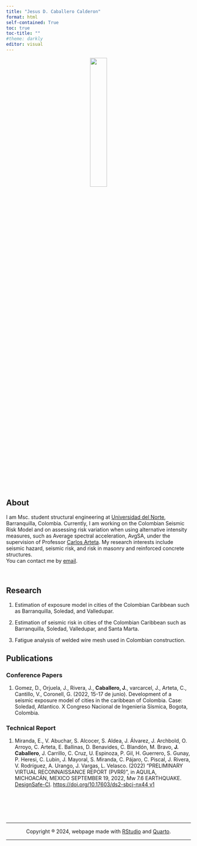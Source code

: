```yaml
---
title: "Jesus D. Caballero Calderon"
format: html
self-contained: True 
toc: true
toc-title: ""
#theme: darkly
editor: visual
---
```


<center><img src="Images\foto.PNG" width="30%/"/></center>


## About
I am Msc. student structural engineering at [Universidad del Norte](https://www.uninorte.edu.co/), Barranquilla, Colombia.
Currently, I am working on the Colombian Seismic Risk Model and on assessing risk variation when using alternative intensity measures, such as Average spectral acceleration, AvgSA, under the supervision of Professor [Carlos Arteta](https://scholar.google.es/citations?user=t-xHI9oAAAAJ&hl=es&oi=ao).
My research interests include seismic hazard, seismic risk, and risk in masonry and reinforced concrete structures. <br> You can contact me by [email](mailto:caballerojd@uninorte.edu.co).

<br>

## Research 
1. Estimation of exposure model in cities of the Colombian Caribbean such as Barranquilla, Soledad, and Valledupar.

2. Estimation of seismic risk in cities of the Colombian Caribbean such as Barranquilla, Soledad, Valledupar, and Santa Marta.

3. Fatigue analysis of welded wire mesh used in Colombian construction.

## Publications 
### Conference Papers 
1. Gomez, D., Orjuela, J., Rivera, J., **Caballero, J.**, varcarcel, J., Arteta, C., Cantillo, V., Coronell, G. (2022, 15-17 de junio). Development of a seismic exposure model of cities in the caribbean of Colombia. Case: Soledad, Atlantico. X Congreso Nacional de Ingenieria Sísmica, Bogota, Colombia. 

### Technical Report 
1. Miranda, E., V. Abuchar, S. Alcocer, S. Aldea, J. Álvarez, J. Archbold, O. Arroyo, C. Arteta, E. Ballinas, D. Benavides, C. Blandón, M. Bravo, **J. Caballero**, J. Carrillo, C. Cruz, U. Espinoza, P. Gil, H. Guerrero, S. Gunay, P. Heresi, C. Lubin, J. Mayoral, S. Miranda, C. Pájaro, C. Piscal, J. Rivera, V. Rodríguez, A. Urango, J. Vargas, L. Velasco. (2022) "PRELIMINARY VIRTUAL RECONNAISSANCE REPORT (PVRR)", in AQUILA, MICHOACÁN, MEXICO SEPTEMBER 19, 2022, Mw 7.6 EARTHQUAKE. [DesignSafe-CI](https://www.designsafe-ci.org). [https://doi.org/10.17603/ds2-sbcj-nx44 v1](https://www.designsafe-ci.org/data/browser/public/designsafe.storage.published/PRJ-3708/#details-2184907380584214035-242ac118-0001-012) 

<br><br><br><br>

<center>

<hr>

Copyright ® 2024, webpage made with [RStudio](https://posit.co/products/open-source/rstudio/) and [Quarto](https://quarto.org/).

<hr>

</center> 